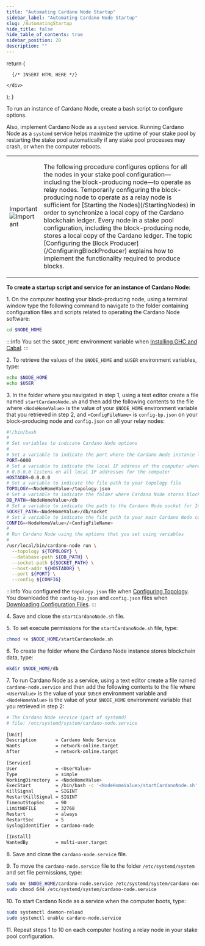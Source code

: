 ```yaml
---
title: "Automating Cardano Node Startup"
sidebar_label: "Automating Cardano Node Startup"
slug: /AutomatingStartup
hide_title: false
hide_table_of_contents: true
sidebar_position: 20
description: ""
---
```



  return (
    <div>

      {/* INSERT HTML HERE */}

    </div>
  );
}

<!-- <HTMLContent /> -->

To run an instance of Cardano Node, create a bash script to configure options.

Also, implement Cardano Node as a `systemd` service. Running Cardano Node as a `systemd` service helps maximize the uptime of your stake pool by restarting the stake pool automatically if any stake pool processes may crash, or when the computer reboots.

<table class="box">
  <tbody>
    <tr>
      <td class="boxLabel"><p class="boxLabel">Important<br /><img src="img/BoxImportant.png" alt="Important" /></p></td>
      <td class="boxText"><p class="boxText">The following procedure configures options for all the nodes in your stake pool configuration—including the block-producing node—to operate as relay nodes. Temporarily configuring the block-producing node to operate as a relay node is sufficient for [Starting the Nodes](/StartingNodes) in order to synchronize a local copy of the Cardano blockchain ledger. Every node in a stake pool configuration, including the block-producing node, stores a local copy of the Cardano ledger. The topic [Configuring the Block Producer](/ConfiguringBlockProducer) explains how to implement the functionality required to produce blocks.</p></td>
    </tr>
  </tbody>
</table>

**To create a startup script and service for an instance of Cardano Node:**

1\. On the computer hosting your block-producing node, using a terminal window type the following command to navigate to the folder containing configuration files and scripts related to operating the Cardano Node software:
```bash
cd $NODE_HOME
```

:::info
You set the `$NODE_HOME` environment variable when [Installing GHC and Cabal](/GHC).
:::

2\. To retrieve the values of the `$NODE_HOME` and `$USER` environment variables, type:
```bash
echo $NODE_HOME
echo $USER
```

3\. In the folder where you navigated in step 1, using a text editor create a file named `startCardanoNode.sh` and then add the following contents to the file where `<NodeHomeValue>` is the value of your `$NODE_HOME` environment variable that you retrieved in step 2, and `<ConfigFileName>` is `config-bp.json` on your block-producing node and `config.json` on all your relay nodes:
```bash
#!/bin/bash
#
# Set variables to indicate Cardano Node options
#
# Set a variable to indicate the port where the Cardano Node instance listens
PORT=6000
# Set a variable to indicate the local IP address of the computer where Cardano Node runs
# 0.0.0.0 listens on all local IP addresses for the computer
HOSTADDR=0.0.0.0
# Set a variable to indicate the file path to your topology file
TOPOLOGY=<NodeHomeValue>/topology.json
# Set a variable to indicate the folder where Cardano Node stores blockchain ledger data
DB_PATH=<NodeHomeValue>/db
# Set a variable to indicate the path to the Cardano Node socket for Inter-process communication (IPC)
SOCKET_PATH=<NodeHomeValue>/db/socket
# Set a variable to indicate the file path to your main Cardano Node configuration file
CONFIG=<NodeHomeValue>/<ConfigFileName>
#
# Run Cardano Node using the options that you set using variables
#
/usr/local/bin/cardano-node run \
  --topology ${TOPOLOGY} \
  --database-path ${DB_PATH} \
  --socket-path ${SOCKET_PATH} \
  --host-addr ${HOSTADDR} \
  --port ${PORT} \
  --config ${CONFIG}
```

:::info
You configured the `topology.json` file when [Configuring Topology](/ConfiguringTopology). You downloaded the `config-bp.json` and `config.json` files when [Downloading Configuration Files](/ConfigurationFiles).
:::

4\. Save and close the `startCardanoNode.sh` file.

5\. To set execute permissions for the `startCardanoNode.sh` file, type:
```bash
chmod +x $NODE_HOME/startCardanoNode.sh
```

6\. To create the folder where the Cardano Node instance stores blockchain data, type:
```bash
mkdir $NODE_HOME/db
```

7\. To run Cardano Node as a service, using a text editor create a file named `cardano-node.service` and then add the following contents to the file where `<UserValue>` is the value of your `$USER` environment variable and `<NodeHomeValue>` is the value of your `$NODE_HOME` environment variable that you retrieved in step 2:
```bash
# The Cardano Node service (part of systemd)
# file: /etc/systemd/system/cardano-node.service  
  
[Unit]
Description       = Cardano Node Service
Wants             = network-online.target
After             = network-online.target  
  
[Service]
User              = <UserValue>
Type              = simple
WorkingDirectory  = <NodeHomeValue>
ExecStart         = /bin/bash -c '<NodeHomeValue>/startCardanoNode.sh'
KillSignal        = SIGINT
RestartKillSignal = SIGINT
TimeoutStopSec    = 90
LimitNOFILE       = 32768
Restart           = always
RestartSec        = 5
SyslogIdentifier  = cardano-node
  
[Install]
WantedBy          = multi-user.target
```

8\. Save and close the `cardano-node.service` file.

9\. To move the `cardano-node.service` file to the folder `/etc/systemd/system` and set file permissions, type:
```bash
sudo mv $NODE_HOME/cardano-node.service /etc/systemd/system/cardano-node.service
sudo chmod 644 /etc/systemd/system/cardano-node.service
```

10\. To start Cardano Node as a service when the computer boots, type:
```bash
sudo systemctl daemon-reload
sudo systemctl enable cardano-node.service
```

11\. Repeat steps 1 to 10 on each computer hosting a relay node in your stake pool configuration.

